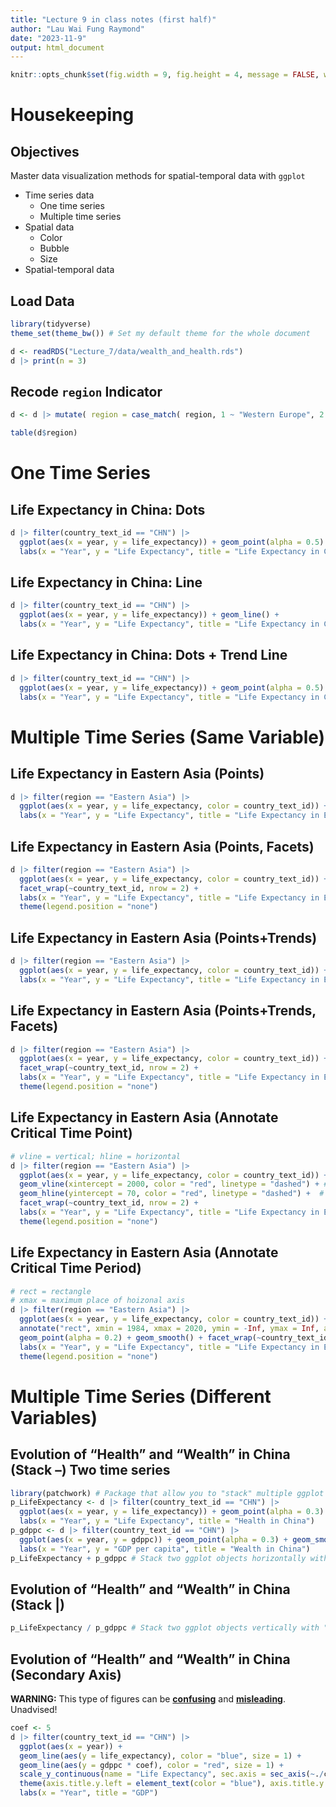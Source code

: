 ```yaml
---
title: "Lecture 9 in class notes (first half)"
author: "Lau Wai Fung Raymond"
date: "2023-11-9"
output: html_document
---
```


```r
knitr::opts_chunk$set(fig.width = 9, fig.height = 4, message = FALSE, warning = FALSE)
```

# Housekeeping

## Objectives

Master data visualization methods for spatial-temporal data with `ggplot`

-   Time series data
    -   One time series
    -   Multiple time series
-   Spatial data
    -   Color
    -   Bubble
    -   Size
-   Spatial-temporal data

## Load Data

```r
library(tidyverse)
theme_set(theme_bw()) # Set my default theme for the whole document

d <- readRDS("Lecture_7/data/wealth_and_health.rds")
d |> print(n = 3)
```

## Recode `region` Indicator

```r
d <- d |> mutate( region = case_match( region, 1 ~ "Western Europe", 2 ~ "Northern Europe", 3 ~ "Southern Europe", 4 ~ "Eastern Europe", 5 ~ "Northern Africa", 6 ~ "Western Africa", 7 ~ "Middle Africa", 8 ~ "Eastern Africa", 9 ~ "Southern Africa", 10 ~ "Western Asia", 11 ~ "Central Asia", 12 ~ "Eastern Asia", 13 ~ "South-Eastern Asia", 14 ~ "Southern Asia", 15 ~ "Oceania", 16 ~ "North America", 17 ~ "Central America", 18 ~ "South America", 19 ~ "Caribbean", .default = NA)) 

table(d$region)
```

# One Time Series

## Life Expectancy in China: Dots

```r
d |> filter(country_text_id == "CHN") |>
  ggplot(aes(x = year, y = life_expectancy)) + geom_point(alpha = 0.5) +
  labs(x = "Year", y = "Life Expectancy", title = "Life Expectancy in China")
```

## Life Expectancy in China: Line

```r
d |> filter(country_text_id == "CHN") |>
  ggplot(aes(x = year, y = life_expectancy)) + geom_line() +
  labs(x = "Year", y = "Life Expectancy", title = "Life Expectancy in China")
```

## Life Expectancy in China: Dots + Trend Line

```r
d |> filter(country_text_id == "CHN") |>
  ggplot(aes(x = year, y = life_expectancy)) + geom_point(alpha = 0.5) + geom_smooth() +
  labs(x = "Year", y = "Life Expectancy", title = "Life Expectancy in China")
```

# Multiple Time Series (Same Variable)

## Life Expectancy in Eastern Asia (Points)

```r
d |> filter(region == "Eastern Asia") |>
  ggplot(aes(x = year, y = life_expectancy, color = country_text_id)) + geom_point(alpha = 0.5) +
  labs(x = "Year", y = "Life Expectancy", title = "Life Expectancy in Eastern Asia", color = "Country/Region")
```

## Life Expectancy in Eastern Asia (Points, Facets)

```r
d |> filter(region == "Eastern Asia") |>
  ggplot(aes(x = year, y = life_expectancy, color = country_text_id)) + geom_point(alpha = 0.5) +
  facet_wrap(~country_text_id, nrow = 2) +
  labs(x = "Year", y = "Life Expectancy", title = "Life Expectancy in Eastern Asia", color = "Country/Region") + 
  theme(legend.position = "none")
```

## Life Expectancy in Eastern Asia (Points+Trends)

```r
d |> filter(region == "Eastern Asia") |>
  ggplot(aes(x = year, y = life_expectancy, color = country_text_id)) + geom_point(alpha = 0.2) + geom_smooth() +
  labs(x = "Year", y = "Life Expectancy", title = "Life Expectancy in Eastern Asia", color = "Country/Region")
```

## Life Expectancy in Eastern Asia (Points+Trends, Facets)

```r
d |> filter(region == "Eastern Asia") |>
  ggplot(aes(x = year, y = life_expectancy, color = country_text_id)) + geom_point(alpha = 0.2) + geom_smooth() +
  facet_wrap(~country_text_id, nrow = 2) +
  labs(x = "Year", y = "Life Expectancy", title = "Life Expectancy in Eastern Asia", color = "Country/Region") + 
  theme(legend.position = "none")
```

## Life Expectancy in Eastern Asia (Annotate Critical Time Point)

```r
# vline = vertical; hline = horizontal
d |> filter(region == "Eastern Asia") |>
  ggplot(aes(x = year, y = life_expectancy, color = country_text_id)) + geom_point(alpha = 0.2) + geom_smooth() +
  geom_vline(xintercept = 2000, color = "red", linetype = "dashed") + # Add a vertical line at year 2000
  geom_hline(yintercept = 70, color = "red", linetype = "dashed") +  # Add a vertical line at 70 years old
  facet_wrap(~country_text_id, nrow = 2) +
  labs(x = "Year", y = "Life Expectancy", title = "Life Expectancy in Eastern Asia", color = "Country/Region") + 
  theme(legend.position = "none")
```

## Life Expectancy in Eastern Asia (Annotate Critical Time Period)

```r
# rect = rectangle
# xmax = maximum place of hoizonal axis
d |> filter(region == "Eastern Asia") |>
  ggplot(aes(x = year, y = life_expectancy, color = country_text_id)) + 
  annotate("rect", xmin = 1984, xmax = 2020, ymin = -Inf, ymax = Inf, alpha = 0.3, fill = "yellow", color = "red", linetype = "dashed") +
  geom_point(alpha = 0.2) + geom_smooth() + facet_wrap(~country_text_id, nrow = 2) +
  labs(x = "Year", y = "Life Expectancy", title = "Life Expectancy in Eastern Asia", color = "Country/Region") + 
  theme(legend.position = "none")
```

# Multiple Time Series (Different Variables)

## Evolution of "Health" and "Wealth" in China (Stack --) Two time series

```r
library(patchwork) # Package that allow you to "stack" multiple ggplot objects
p_LifeExpectancy <- d |> filter(country_text_id == "CHN") |>
  ggplot(aes(x = year, y = life_expectancy)) + geom_point(alpha = 0.3) + geom_smooth() +
  labs(x = "Year", y = "Life Expectancy", title = "Health in China")
p_gdppc <- d |> filter(country_text_id == "CHN") |>
  ggplot(aes(x = year, y = gdppc)) + geom_point(alpha = 0.3) + geom_smooth() +
  labs(x = "Year", y = "GDP per capita", title = "Wealth in China")
p_LifeExpectancy + p_gdppc # Stack two ggplot objects horizontally with "+"
```

## Evolution of "Health" and "Wealth" in China (Stack \|)

```r
p_LifeExpectancy / p_gdppc # Stack two ggplot objects vertically with "/"
```

## Evolution of "Health" and "Wealth" in China (Secondary Axis)

**WARNING:** This type of figures can be [**confusing**]{.underline} and [**misleading**]{.underline}. Unadvised!

```r
coef <- 5
d |> filter(country_text_id == "CHN") |>
  ggplot(aes(x = year)) + 
  geom_line(aes(y = life_expectancy), color = "blue", size = 1) + 
  geom_line(aes(y = gdppc * coef), color = "red", size = 1) +
  scale_y_continuous(name = "Life Expectancy", sec.axis = sec_axis(~./coef, name = "GDP per capita")) +
  theme(axis.title.y.left = element_text(color = "blue"), axis.title.y.right = element_text(color = "red")) +
  labs(x = "Year", title = "GDP")
```
